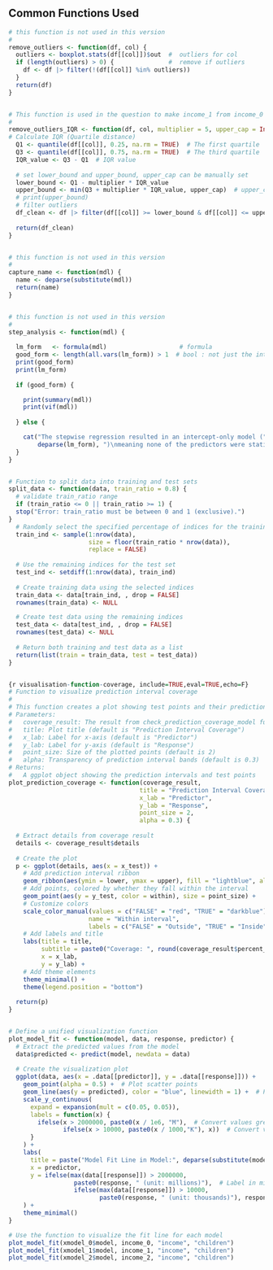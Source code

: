 
## Common Functions Used

```r

# this function is not used in this version
#
remove_outliers <- function(df, col) {        
  outliers <- boxplot.stats(df[[col]])$out  #  outliers for col
  if (length(outliers) > 0) {               #  remove if outliers 
    df <- df |> filter(!(df[[col]] %in% outliers))
  }
  return(df)
}


# This function is used in the question to make income_1 from income_0
#
remove_outliers_IQR <- function(df, col, multiplier = 5, upper_cap = Inf) {        
# Calculate IQR (Quartile distance)
  Q1 <- quantile(df[[col]], 0.25, na.rm = TRUE)  # The first quartile
  Q3 <- quantile(df[[col]], 0.75, na.rm = TRUE)  # The third quartile
  IQR_value <- Q3 - Q1  # IQR value
  
  # set lower_bound and upper_bound, upper_cap can be manually set
  lower_bound <- Q1 - multiplier * IQR_value  
  upper_bound <- min(Q3 + multiplier * IQR_value, upper_cap)  # upper_cap can be set manually
  # print(upper_bound)
  # filter outliers
  df_clean <- df |> filter(df[[col]] >= lower_bound & df[[col]] <= upper_bound)
  
  return(df_clean)
}


# this function is not used in this version
#
capture_name <- function(mdl) {
  name <- deparse(substitute(mdl))
  return(name)
}


# this function is not used in this version
#
step_analysis <- function(mdl) {      
   
  lm_form   <- formula(mdl)                    # formula 
  good_form <- length(all.vars(lm_form)) > 1  # bool : not just the intercept
  print(good_form)
  print(lm_form)
  
  if (good_form) {

    print(summary(mdl))
    print(vif(mdl))  
    
  } else {

    cat("The stepwise regression resulted in an intercept-only model (",
        deparse(lm_form), ")\nmeaning none of the predictors were statistically significant.\n") 
  }
}


# Function to split data into training and test sets
split_data <- function(data, train_ratio = 0.8) {
  # validate train_ratio range
  if (train_ratio <= 0 || train_ratio >= 1) {
  stop("Error: train_ratio must be between 0 and 1 (exclusive).")
}
  # Randomly select the specified percentage of indices for the training set
  train_ind <- sample(1:nrow(data), 
                      size = floor(train_ratio * nrow(data)),
                      replace = FALSE)
  
  # Use the remaining indices for the test set
  test_ind <- setdiff(1:nrow(data), train_ind)
  
  # Create training data using the selected indices
  train_data <- data[train_ind, , drop = FALSE]
  rownames(train_data) <- NULL

  # Create test data using the remaining indices
  test_data <- data[test_ind, , drop = FALSE]
  rownames(test_data) <- NULL
  
  # Return both training and test data as a list
  return(list(train = train_data, test = test_data))
}


{r visualisation-function-coverage, include=TRUE,eval=TRUE,echo=F}
# Function to visualize prediction interval coverage
# 
# This function creates a plot showing test points and their prediction intervals
# Parameters:
#   coverage_result: The result from check_prediction_coverage_model function
#   title: Plot title (default is "Prediction Interval Coverage")
#   x_lab: Label for x-axis (default is "Predictor")
#   y_lab: Label for y-axis (default is "Response")
#   point_size: Size of the plotted points (default is 2)
#   alpha: Transparency of prediction interval bands (default is 0.3)
# Returns:
#   A ggplot object showing the prediction intervals and test points
plot_prediction_coverage <- function(coverage_result, 
                                    title = "Prediction Interval Coverage",
                                    x_lab = "Predictor", 
                                    y_lab = "Response",
                                    point_size = 2,
                                    alpha = 0.3) {
 
  # Extract details from coverage result
  details <- coverage_result$details
  
  # Create the plot
  p <- ggplot(details, aes(x = x_test)) +
    # Add prediction interval ribbon
    geom_ribbon(aes(ymin = lower, ymax = upper), fill = "lightblue", alpha = alpha) +
    # Add points, colored by whether they fall within the interval
    geom_point(aes(y = y_test, color = within), size = point_size) +
    # Customize colors
    scale_color_manual(values = c("FALSE" = "red", "TRUE" = "darkblue"),
                      name = "Within interval",
                      labels = c("FALSE" = "Outside", "TRUE" = "Inside")) +
    # Add labels and title
    labs(title = title,
         subtitle = paste0("Coverage: ", round(coverage_result$percent_within, 1), "%"),
         x = x_lab,
         y = y_lab) +
    # Add theme elements
    theme_minimal() +
    theme(legend.position = "bottom")
  
  return(p)
}


# Define a unified visualization function
plot_model_fit <- function(model, data, response, predictor) {
  # Extract the predicted values from the model
  data$predicted <- predict(model, newdata = data)
  
  # Create the visualization plot
  ggplot(data, aes(x = .data[[predictor]], y = .data[[response]])) +
    geom_point(alpha = 0.5) +  # Plot scatter points
    geom_line(aes(y = predicted), color = "blue", linewidth = 1) +  # Plot the fitted line
    scale_y_continuous(
      expand = expansion(mult = c(0.05, 0.05)),
      labels = function(x) {
        ifelse(x > 2000000, paste0(x / 1e6, "M"),  # Convert values greater than 2 million to millions
               ifelse(x > 10000, paste0(x / 1000,"K"), x))  # Convert values greater than 10,000 to thousands
      }
    ) +
    labs(
      title = paste("Model Fit Line in Model:", deparse(substitute(model))), 
      x = predictor, 
      y = ifelse(max(data[[response]]) > 2000000, 
                  paste0(response, " (unit: millions)"),  # Label in millions
                  ifelse(max(data[[response]]) > 10000, 
                         paste0(response, " (unit: thousands)"), response))  # Label in thousands
    ) +
    theme_minimal()
}

# Use the function to visualize the fit line for each model
plot_model_fit(xmodel_0$model, income_0, "income", "children")
plot_model_fit(xmodel_1$model, income_1, "income", "children")
plot_model_fit(xmodel_2$model, income_2, "income", "children")








```
